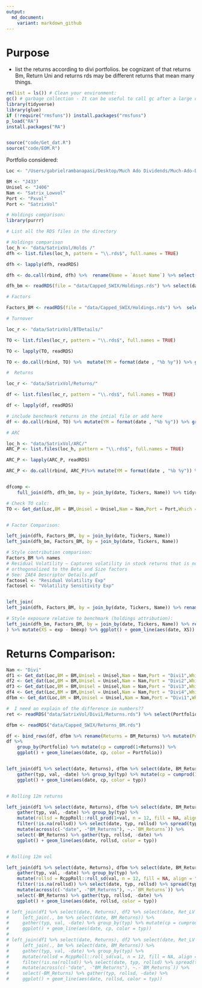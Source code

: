 ```yaml
---
output:
  md_document:
    variant: markdown_github
---
```


# Purpose

- list the returns according to divi portfolios. be cognizant of that returns Bm, Return Uni and returns rds may be different returns that mean many things. 



```r

rm(list = ls()) # Clean your environment:
gc() # garbage collection - It can be useful to call gc after a large object has been removed, as this may prompt R to return memory to the operating system.
library(tidyverse)
library(glue)
if (!require("rmsfuns")) install.packages("rmsfuns")
p_load("RA")
install.packages("RA")


source("code/Get_dat.R")
source("code/EOM.R")

```


Portfolio considered:


```r

Loc <- "/Users/gabrielrambanapasi/Desktop/Much Ado Dividends/Much-Ado-Dividends/Thesis/write up"

BM <- "J433"
Unisel <- "J406"
Nam <- "Satrix_Lowvol"
Port <- "Pxvol"
Port <- "SatrixVol"

# Holdings comparison:  
library(purrr)

# List all the RDS files in the directory

# Holdings comparison
loc_h <- "data/SatrixVol/Holds /"
dfh <- list.files(loc_h, pattern = "\\.rds$", full.names = TRUE)

dfh <- lapply(dfh, readRDS) 

dfh <- do.call(rbind, dfh) %>%  rename(Name = `Asset Name`) %>% select(date, Tickers, Name, Weight) %>% mutate(YM = format(date , "%b %y")) %>% group_by(YM) %>% filter(date == last(date)) %>% arrange(date)

dfh_bm <- readRDS(file = "data/Capped_SWIX/Holdings.rds") %>% select(date, Tickers, Name, BM_Weight = Weight, Sector ) %>% mutate(Sector = gsub("N/A", NA, Sector))  %>% mutate(YM = format(date , "%b %y")) %>% group_by(YM) %>% filter(date == last(date)) %>% arrange(date) %>%  select(date, Tickers, Name, BM_Weight, Sector )

# Factors 

Factors_BM <- readRDS(file = "data/Capped_SWIX/Holdings.rds") %>%  select(date, Tickers, Name, ESG, DY, ends_with(" Exp")) %>%  mutate(YM = format(date , "%b %y")) %>% group_by(YM) %>% filter(date == last(date)) %>% arrange(date)

# Turnover 

loc_r <- "data/SatrixVol/BTDetails/"

TO <- list.files(loc_r, pattern = "\\.rds$", full.names = TRUE)

TO <- lapply(TO, readRDS) 

TO <- do.call(rbind, TO) %>%  mutate(YM = format(date , "%b %y")) %>% group_by(YM) %>% filter(date == last(date)) %>% arrange(date)

#  Returns 

loc_r <- "data/SatrixVol/Returns/"

df <- list.files(loc_r, pattern = "\\.rds$", full.names = TRUE)

df <- lapply(df, readRDS) 

# include benchmark returns in the intial file or add here 
df <- do.call(rbind, TO) %>% mutate(YM = format(date , "%b %y")) %>% group_by(YM) %>% filter(date == last(date)) %>% arrange(date)

# ARC 

loc_h <- "data/SatrixVol/ARC/"
ARC_P <- list.files(loc_h, pattern = "\\.rds$", full.names = TRUE)

ARC_P <- lapply(ARC_P, readRDS) 

ARC_P <- do.call(rbind, ARC_P)%>% mutate(YM = format(date , "%b %y")) %>% group_by(YM) %>% filter(date == last(date)) %>% arrange(date)


dfcomp <- 
    full_join(dfh, dfh_bm, by = join_by(date, Tickers, Name)) %>% tidyr::fill(Sector, .direction = "downup")

# Check TO calc:
TO <- Get_dat(Loc,BM = BM,Unisel = Unisel,Nam = Nam,Port = Port,Which = c("TO"))


# Factor Comparison:

left_join(dfh, Factors_BM, by = join_by(date, Tickers, Name))
left_join(dfh_bm, Factors_BM, by = join_by(date, Tickers, Name))

# Style contribution comparison:
Factors_BM %>% names
# Residual Volatility – Captures volatility in stock returns that is not explained by the beta factor. It is
# orthogonalized to the Beta and Size factors
# See: ZAE4 Descriptor Details.pdf
factosel <- "Residual Volatility Exp"
factosel <- "Volatility Sensitivity Exp"


left_join(
left_join(dfh, Factors_BM, by = join_by(date, Tickers, Name)) %>% rename(facto := !!factosel) %>% filter(!is.na(facto)) %>% group_by(date) %>% mutate(Weight = Weight / sum(Weight, na.rm=T)) %>% summarise(exp = sum(Weight * facto, na.rm=T)),

# Style exposure relative to benchmark (holdings attribution):
left_join(dfh_bm, Factors_BM, by = join_by(date, Tickers, Name)) %>% rename(facto := !!factosel) %>% filter(!is.na(facto)) %>% group_by(date) %>% mutate(BM_Weight = BM_Weight / sum(BM_Weight, na.rm=T)) %>% summarise(bmexp = sum(BM_Weight * facto, na.rm=T))
) %>% mutate(XS = exp - bmexp) %>% ggplot() + geom_line(aes(date, XS))


```

# Returns Comparison:

```r

Nam <- "Divi"
df1 <- Get_dat(Loc,BM = BM,Unisel = Unisel,Nam = Nam,Port = "Divi1",Which = c("Ret"))
df2 <- Get_dat(Loc,BM = BM,Unisel = Unisel,Nam = Nam,Port = "Divi2",Which = c("Ret"))
df3 <- Get_dat(Loc,BM = BM,Unisel = Unisel,Nam = Nam,Port = "Divi3",Which = c("Ret"))
df4 <- Get_dat(Loc,BM = BM,Unisel = Unisel,Nam = Nam,Port = "Divi4",Which = c("Ret"))
dfbm <- Get_dat(Loc,BM = BM,Unisel = Unisel,Nam = Nam,Port = "Divi1",Which = c("Ret_BM"))

#  I need an explain of the difference in numbers??
ret <- readRDS("data/SatrixVol/Divi1/Returns.rds") %>% select(Portfolio) %>% distinct()

dfbm <- readRDS("data/Capped_SWIX/Returns_BM.rds")

df <- bind_rows(df, dfbm %>% rename(Returns = BM_Returns) %>% mutate(Portfolio = "BM")) %>% select(date, Portfolio, Returns)
df %>%
    group_by(Portfolio) %>% mutate(cp = cumprod(1+Returns)) %>%
    ggplot() + geom_line(aes(date, cp, color = Portfolio))


left_join(df1 %>% select(date, Returns), dfbm %>% select(date, BM_Returns)) %>% 
    gather(typ, val, -date) %>% group_by(typ) %>% mutate(cp = cumprod(1+val)) %>% 
    ggplot() + geom_line(aes(date, cp, color = typ))


# Rolling 12m returns

left_join(df1 %>% select(date, Returns), dfbm %>% select(date, BM_Returns)) %>% 
    gather(typ, val, -date) %>% group_by(typ) %>%
    mutate(rollsd = RcppRoll::roll_prod(1+val, n = 12, fill = NA, align = "right") -1 ) %>% 
    filter(!is.na(rollsd)) %>% select(date, typ, rollsd) %>% spread(typ, rollsd) %>% 
    mutate(across(c(-"date", -"BM_Returns"), ~.-`BM_Returns`)) %>% 
    select(-BM_Returns) %>% gather(typ, rollsd, -date) %>% 
    ggplot() + geom_line(aes(date, rollsd, color = typ))


# Rolling 12m vol

left_join(df1 %>% select(date, Returns), dfbm %>% select(date, BM_Returns)) %>% 
    gather(typ, val, -date) %>% group_by(typ) %>%
    mutate(rollsd = RcppRoll::roll_sd(val, n = 12, fill = NA, align = "right") * sqrt(12)) %>% 
    filter(!is.na(rollsd)) %>% select(date, typ, rollsd) %>% spread(typ, rollsd) %>% 
    mutate(across(c(-"date", -"BM_Returns"), ~.-`BM_Returns`)) %>% 
    select(-BM_Returns) %>% gather(typ, rollsd, -date) %>% 
    ggplot() + geom_line(aes(date, rollsd, color = typ))

# left_join(df1 %>% select(date, Returns), df2 %>% select(date, Ret_LV = Returns)) %>% 
#     left_join(., bm %>% select(date, BM_Returns)) %>% 
#     gather(typ, val, -date) %>% group_by(typ) %>% mutate(cp = cumprod(1+val)) %>% 
#     ggplot() + geom_line(aes(date, cp, color = typ))
# 
# left_join(df1 %>% select(date, Returns), df2 %>% select(date, Ret_LV = Returns)) %>% 
#     left_join(., bm %>% select(date, BM_Returns)) %>% 
#     gather(typ, val, -date) %>% group_by(typ) %>%
#     mutate(rollsd = RcppRoll::roll_sd(val, n = 12, fill = NA, align = "right") * sqrt(12)) %>% 
#     filter(!is.na(rollsd)) %>% select(date, typ, rollsd) %>% spread(typ, rollsd) %>% 
#     mutate(across(c(-"date", -"BM_Returns"), ~.-`BM_Returns`)) %>% 
#     select(-BM_Returns) %>% gather(typ, rollsd, -date) %>% 
#     ggplot() + geom_line(aes(date, rollsd, color = typ))

```



